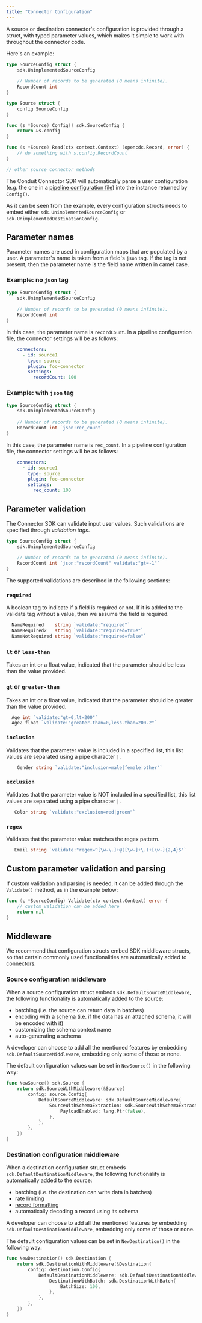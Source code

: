 ```yaml
---
title: "Connector Configuration"
---
```


A source or destination connector's configuration is provided through a struct,
with typed parameter values, which makes it simple to work with throughout the
connector code.

Here's an example:

```go
type SourceConfig struct {
    sdk.UnimplementedSourceConfig
    
    // Number of records to be generated (0 means infinite).
    RecordCount int
}

type Source struct {
    config SourceConfig
}

func (s *Source) Config() sdk.SourceConfig {
    return &s.config
}

func (s *Source) Read(ctx context.Context) (opencdc.Record, error) {
    // do something with s.config.RecordCount
}

// other source connector methods
```

The Conduit Connector SDK will automatically parse a user configuration (e.g.
the one in
a [pipeline configuration file](/docs/using/pipelines/configuration-file)) into
the instance returned by `Config()`.

As it can be seen from the example, every configuration structs needs to embed
either `sdk.UnimplementedSourceConfig` or `sdk.UnimplementedDestinationConfig`.

## Parameter names

Parameter names are used in configuration maps that are populated by a user. A
parameter's name is taken from a field's `json` tag. If the tag is not present,
then the parameter name is the field name written in camel case.

### Example: no `json` tag

```go
type SourceConfig struct {
    sdk.UnimplementedSourceConfig
    
	// Number of records to be generated (0 means infinite).
    RecordCount int
}
```

In this case, the parameter name is `recordCount`. In a pipeline configuration
file, the connector settings will be as follows:

```yaml
    connectors:
      - id: source1
        type: source
        plugin: foo-connector
        settings:
          recordCount: 100
```

### Example: with `json` tag

```go
type SourceConfig struct {
    sdk.UnimplementedSourceConfig
	
    // Number of records to be generated (0 means infinite).
    RecordCount int `json:rec_count`
}
```

In this case, the parameter name is `rec_count`. In a pipeline configuration
file, the connector settings will be as follows:

```yaml
    connectors:
      - id: source1
        type: source
        plugin: foo-connector
        settings:
          rec_count: 100
```

## Parameter validation

The Connector SDK can validate input user values. Such validations are specified
through _validation tags_.

```go
type SourceConfig struct {
    sdk.UnimplementedSourceConfig
	
    // Number of records to be generated (0 means infinite).
    RecordCount int `json:"recordCount" validate:"gt=-1"`
}
```

The supported validations are described in the following sections:

### `required`

A boolean tag to indicate if a field is required or not. If it is added to the
validate tag without a value, then we assume the field is required.

```go
  NameRequired    string `validate:"required"`
  NameRequired2   string `validate:"required=true"`
  NameNotRequired string `validate:"required=false"`
```

### `lt` or `less-than`

Takes an int or a float value, indicated that the parameter should be less than
the value provided.

### `gt` or `greater-than`

Takes an int or a float value, indicated that the parameter should be greater
than the value provided.

```go
  Age int `validate:"gt=0,lt=200"`
  Age2 float `validate:"greater-than=0,less-than=200.2"`
```

### `inclusion`

Validates that the parameter value is included in a specified list, this list
values are separated using a pipe character `|`.

```go
    Gender string `validate:"inclusion=male|female|other"`
```

### `exclusion`

Validates that the parameter value is NOT included in a specified list, this
list values are separated using a pipe character `|`.

 ```go
    Color string `validate:"exclusion=red|green"`
 ```

### `regex`

Validates that the parameter value matches the regex pattern.

 ```go
    Email string `validate:"regex=^[\w-\.]+@([\w-]+\.)+[\w-]{2,4}$"`
 ```

## Custom parameter validation and parsing

If custom validation and parsing is needed, it can be added through the
`Validate()` method, as in the example below:

```go
func (c *SourceConfig) Validate(ctx context.Context) error {
	// custom validation can be added here
	return nil
}
```

## Middleware

We recommend that configuration structs embed SDK middleware structs, so that
certain commonly used functionalities are automatically added to connectors.

### Source configuration middleware

When a source configuration struct embeds `sdk.DefaultSourceMiddleware`, the
following functionality is automatically added to the source:

- batching (i.e. the source can return data in batches)
- encoding with a [schema](/docs/using/other-features/schema-support) (i.e. if
  the data has an attached schema, it will be encoded with it)
- customizing the schema context name
- auto-generating a schema

A developer can choose to add all the mentioned features by embedding
`sdk.DefaultSourceMiddleware`, embedding only some of those or none.

The default configuration values can be set in `NewSource()` in the following
way:

```go
func NewSource() sdk.Source {
	return sdk.SourceWithMiddleware(&Source{
		config: source.Config{
			DefaultSourceMiddleware: sdk.DefaultSourceMiddleware{
				SourceWithSchemaExtraction: sdk.SourceWithSchemaExtraction{
					PayloadEnabled: lang.Ptr(false),
				},
			},
		},
	})
}
```

### Destination configuration middleware

When a destination configuration struct embeds `sdk.DefaultDestinationMiddleware`, the
following functionality is automatically added to the source:

- batching (i.e. the destination can write data in batches)
- rate limiting
- [record formatting](/docs/using/connectors/configuration-parameters/output-format)
- automatically decoding a record using its schema

A developer can choose to add all the mentioned features by embedding
`sdk.DefaultDestinationMiddleware`, embedding only some of those or none.

The default configuration values can be set in `NewDestination()` in the following
way:

```go
func NewDestination() sdk.Destination {
	return sdk.DestinationWithMiddleware(&Destination{
		config: destination.Config{
			DefaultDestinationMiddleware: sdk.DefaultDestinationMiddleware{
				DestinationWithBatch: sdk.DestinationWithBatch{
					BatchSize: 100,
				},
			},
		},
	})
}
```
